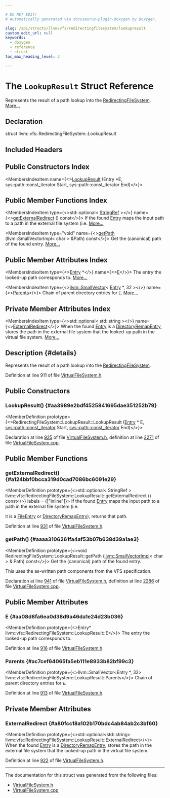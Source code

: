 ```yaml
---

# DO NOT EDIT!
# Automatically generated via docusaurus-plugin-doxygen by Doxygen.

slug: /api/structs/llvm/vfs/redirectingfilesystem/lookupresult
custom_edit_url: null
keywords:
  - doxygen
  - reference
  - struct
toc_max_heading_level: 3

---
```





# The `LookupResult` Struct Reference

<DoxygenPage pluginConfig={pluginConfig}>

Represents the result of a path lookup into the <a href="/docs/api/classes/llvm/vfs/redirectingfilesystem">RedirectingFileSystem</a>. <a href="#details">More...</a>

## Declaration

<CodeBlock>struct llvm::vfs::RedirectingFileSystem::LookupResult</CodeBlock>

## Included Headers

<IncludesList>
<IncludesListItem
  filePath="llvm/Support/VirtualFileSystem.h"
  permalink="/docs/api/files/include/include/llvm/include/llvm/support/virtualfilesystem-h"
  isLocal="true" />
</IncludesList>

## Public Constructors Index

<MembersIndex>

<MembersIndexItem
  name={<><a href="#aa3989e2bdf4525841695dae351252b79">LookupResult</a> (Entry &#42;E, sys::path::const&#95;iterator Start, sys::path::const&#95;iterator End)</>}>
</MembersIndexItem>

</MembersIndex>

## Public Member Functions Index

<MembersIndex>

<MembersIndexItem
  type={<>std::optional&lt; <a href="/docs/api/classes/llvm/stringref">StringRef</a> &gt;</>}
  name={<><a href="#a124bbf0bcca319d0cad7086bc6091e29">getExternalRedirect</a> () const</>}>
If the found <a href="/docs/api/classes/llvm/vfs/redirectingfilesystem/entry">Entry</a> maps the input path to a path in the external file system (i.e. <a href="#a124bbf0bcca319d0cad7086bc6091e29">More...</a>
</MembersIndexItem>

<MembersIndexItem
  type="void"
  name={<><a href="#aaaa3106261fa4af53b07b638d39a1ae3">getPath</a> (llvm::SmallVectorImpl&lt; char &gt; &amp;Path) const</>}>
Get the (canonical) path of the found entry. <a href="#aaaa3106261fa4af53b07b638d39a1ae3">More...</a>
</MembersIndexItem>

</MembersIndex>

## Public Member Attributes Index

<MembersIndex>

<MembersIndexItem
  type={<><a href="/docs/api/classes/llvm/vfs/redirectingfilesystem/entry">Entry</a> &#42;</>}
  name={<><a href="#aa08d8fa6ea0d38d9a46da1e24d23b036">E</a></>}>
The entry the looked-up path corresponds to. <a href="#aa08d8fa6ea0d38d9a46da1e24d23b036">More...</a>
</MembersIndexItem>

<MembersIndexItem
  type={<><a href="/docs/api/classes/llvm/smallvector">llvm::SmallVector</a>&lt; <a href="/docs/api/classes/llvm/vfs/redirectingfilesystem/entry">Entry</a> &#42;, 32 &gt;</>}
  name={<><a href="#ac7cef64065fa5eb111e8933b82bf99c3">Parents</a></>}>
Chain of parent directory entries for <code>E</code>. <a href="#ac7cef64065fa5eb111e8933b82bf99c3">More...</a>
</MembersIndexItem>

</MembersIndex>

## Private Member Attributes Index

<MembersIndex>

<MembersIndexItem
  type={<>std::optional&lt; std::string &gt;</>}
  name={<><a href="#a80fcc18a102b170bdc4ab84ab2c3bf60">ExternalRedirect</a></>}>
When the found <a href="/docs/api/classes/llvm/vfs/redirectingfilesystem/entry">Entry</a> is a <a href="/docs/api/classes/llvm/vfs/redirectingfilesystem/directoryremapentry">DirectoryRemapEntry</a>, stores the path in the external file system that the looked-up path in the virtual file system. <a href="#a80fcc18a102b170bdc4ab84ab2c3bf60">More...</a>
</MembersIndexItem>

</MembersIndex>

## Description {#details}

Represents the result of a path lookup into the <a href="/docs/api/classes/llvm/vfs/redirectingfilesystem">RedirectingFileSystem</a>.

Definition at line 911 of file <a href="/docs/api/files/include/include/llvm/include/llvm/support/virtualfilesystem-h">VirtualFileSystem.h</a>.

<SectionDefinition>

## Public Constructors

### LookupResult() {#aa3989e2bdf4525841695dae351252b79}

<MemberDefinition
  prototype={<>RedirectingFileSystem::LookupResult::LookupResult (<a href="/docs/api/classes/llvm/vfs/redirectingfilesystem/entry">Entry</a> &#42; E, <a href="/docs/api/classes/llvm/sys/path/const-iterator">sys::path::const&#95;iterator</a> Start, <a href="/docs/api/classes/llvm/sys/path/const-iterator">sys::path::const&#95;iterator</a> End)</>}>

Declaration at line <a href="/docs/api/files/include/include/llvm/include/llvm/support/virtualfilesystem-h/#l00925">925</a> of file <a href="/docs/api/files/include/include/llvm/include/llvm/support/virtualfilesystem-h">VirtualFileSystem.h</a>, definition at line <a href="/docs/api/files/lib/lib/support/virtualfilesystem-cpp/#l02271">2271</a> of file <a href="/docs/api/files/lib/lib/support/virtualfilesystem-cpp">VirtualFileSystem.cpp</a>.
</MemberDefinition>

</SectionDefinition>

<SectionDefinition>

## Public Member Functions

### getExternalRedirect() {#a124bbf0bcca319d0cad7086bc6091e29}

<MemberDefinition
  prototype={<>std::optional&lt; StringRef &gt; llvm::vfs::RedirectingFileSystem::LookupResult::getExternalRedirect () const</>}
  labels = {["inline"]}>
If the found <a href="/docs/api/classes/llvm/vfs/redirectingfilesystem/entry">Entry</a> maps the input path to a path in the external file system (i.e.

it is a <a href="/docs/api/classes/llvm/vfs/redirectingfilesystem/fileentry">FileEntry</a> or <a href="/docs/api/classes/llvm/vfs/redirectingfilesystem/directoryremapentry">DirectoryRemapEntry</a>), returns that path.

Definition at line <a href="/docs/api/files/include/include/llvm/include/llvm/support/virtualfilesystem-h/#l00931">931</a> of file <a href="/docs/api/files/include/include/llvm/include/llvm/support/virtualfilesystem-h">VirtualFileSystem.h</a>.
</MemberDefinition>

### getPath() {#aaaa3106261fa4af53b07b638d39a1ae3}

<MemberDefinition
  prototype={<>void RedirectingFileSystem::LookupResult::getPath (<a href="/docs/api/classes/llvm/smallvectorimpl">llvm::SmallVectorImpl</a>&lt; char &gt; &amp; Path) const</>}>
Get the (canonical) path of the found entry.

This uses the as-written path components from the VFS specification.

Declaration at line <a href="/docs/api/files/include/include/llvm/include/llvm/support/virtualfilesystem-h/#l00941">941</a> of file <a href="/docs/api/files/include/include/llvm/include/llvm/support/virtualfilesystem-h">VirtualFileSystem.h</a>, definition at line <a href="/docs/api/files/lib/lib/support/virtualfilesystem-cpp/#l02286">2286</a> of file <a href="/docs/api/files/lib/lib/support/virtualfilesystem-cpp">VirtualFileSystem.cpp</a>.
</MemberDefinition>

</SectionDefinition>

<SectionDefinition>

## Public Member Attributes

### E {#aa08d8fa6ea0d38d9a46da1e24d23b036}

<MemberDefinition
  prototype={<>Entry&#42; llvm::vfs::RedirectingFileSystem::LookupResult::E</>}>
The entry the looked-up path corresponds to.

Definition at line <a href="/docs/api/files/include/include/llvm/include/llvm/support/virtualfilesystem-h/#l00916">916</a> of file <a href="/docs/api/files/include/include/llvm/include/llvm/support/virtualfilesystem-h">VirtualFileSystem.h</a>.
</MemberDefinition>

### Parents {#ac7cef64065fa5eb111e8933b82bf99c3}

<MemberDefinition
  prototype={<>llvm::SmallVector&lt;Entry &#42;, 32&gt; llvm::vfs::RedirectingFileSystem::LookupResult::Parents</>}>
Chain of parent directory entries for <code>E</code>.

Definition at line <a href="/docs/api/files/include/include/llvm/include/llvm/support/virtualfilesystem-h/#l00913">913</a> of file <a href="/docs/api/files/include/include/llvm/include/llvm/support/virtualfilesystem-h">VirtualFileSystem.h</a>.
</MemberDefinition>

</SectionDefinition>

<SectionDefinition>

## Private Member Attributes

### ExternalRedirect {#a80fcc18a102b170bdc4ab84ab2c3bf60}

<MemberDefinition
  prototype={<>std::optional&lt;std::string&gt; llvm::vfs::RedirectingFileSystem::LookupResult::ExternalRedirect</>}>
When the found <a href="/docs/api/classes/llvm/vfs/redirectingfilesystem/entry">Entry</a> is a <a href="/docs/api/classes/llvm/vfs/redirectingfilesystem/directoryremapentry">DirectoryRemapEntry</a>, stores the path in the external file system that the looked-up path in the virtual file system.

Definition at line <a href="/docs/api/files/include/include/llvm/include/llvm/support/virtualfilesystem-h/#l00922">922</a> of file <a href="/docs/api/files/include/include/llvm/include/llvm/support/virtualfilesystem-h">VirtualFileSystem.h</a>.
</MemberDefinition>

</SectionDefinition>

<hr/>

The documentation for this struct was generated from the following files:

<ul>
<li><a href="/docs/api/files/include/include/llvm/include/llvm/support/virtualfilesystem-h">VirtualFileSystem.h</a></li>
<li><a href="/docs/api/files/lib/lib/support/virtualfilesystem-cpp">VirtualFileSystem.cpp</a></li>
</ul>

</DoxygenPage>

